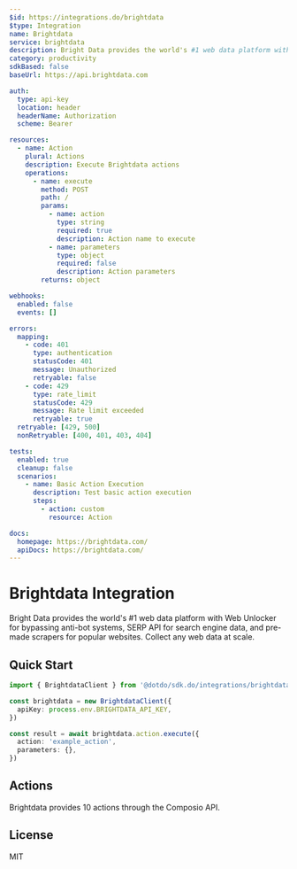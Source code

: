 ```yaml
---
$id: https://integrations.do/brightdata
$type: Integration
name: Brightdata
service: brightdata
description: Bright Data provides the world's #1 web data platform with Web Unlocker for bypassing anti-bot systems, SERP API for search engine data, and pre-made scrapers for popular websites. Collect any web data at scale.
category: productivity
sdkBased: false
baseUrl: https://api.brightdata.com

auth:
  type: api-key
  location: header
  headerName: Authorization
  scheme: Bearer

resources:
  - name: Action
    plural: Actions
    description: Execute Brightdata actions
    operations:
      - name: execute
        method: POST
        path: /
        params:
          - name: action
            type: string
            required: true
            description: Action name to execute
          - name: parameters
            type: object
            required: false
            description: Action parameters
        returns: object

webhooks:
  enabled: false
  events: []

errors:
  mapping:
    - code: 401
      type: authentication
      statusCode: 401
      message: Unauthorized
      retryable: false
    - code: 429
      type: rate_limit
      statusCode: 429
      message: Rate limit exceeded
      retryable: true
  retryable: [429, 500]
  nonRetryable: [400, 401, 403, 404]

tests:
  enabled: true
  cleanup: false
  scenarios:
    - name: Basic Action Execution
      description: Test basic action execution
      steps:
        - action: custom
          resource: Action

docs:
  homepage: https://brightdata.com/
  apiDocs: https://brightdata.com/
---
```


# Brightdata Integration

Bright Data provides the world's #1 web data platform with Web Unlocker for bypassing anti-bot systems, SERP API for search engine data, and pre-made scrapers for popular websites. Collect any web data at scale.

## Quick Start

```typescript
import { BrightdataClient } from '@dotdo/sdk.do/integrations/brightdata'

const brightdata = new BrightdataClient({
  apiKey: process.env.BRIGHTDATA_API_KEY,
})

const result = await brightdata.action.execute({
  action: 'example_action',
  parameters: {},
})
```

## Actions

Brightdata provides 10 actions through the Composio API.

## License

MIT
